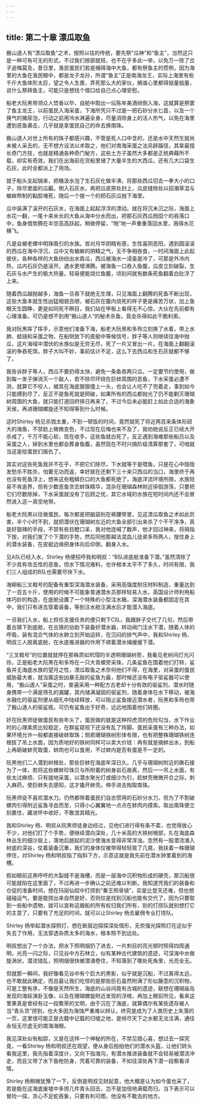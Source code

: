 ```yaml
---
---
---
```

title: 第二十章 漂瓜取鱼
---




搬山道人有“漂瓜取鱼”之术，按照以往的传统，要先祭“瓜神”和“鱼主”，当然这只是一种可有可无的形式，不过我们按部就班，也不在乎多此一举，以免万一除了岔子追悔莫及，昔日里，渔民蛋民们若是捕得海中大鱼，都有祭鱼主的惯例，因为海里的大鱼在渔民眼中，都是龙子龙孙，所谓“鱼主”正是南海龙王，实际上海里有些千斤大鱼体形太巨，望之令人生畏，弄死那么大的家伙，搁谁心里都得掂量掂量，说什么祭拜鱼主，可能只是想找个借口给自己点心理安慰。

船老大阮黑带领众人焚香以毕，自舱中取出一坛陈年美酒倾倒入海，这就算是祭罢了鱼主龙王，以前蛋民入海采蛋，下海所凭只不过是一把石砂分水匕首，以及一个换气的猪尿泡，行动之前用冷水淋遍全身，尽量消除身上的活人热气，以免在海里遭到恶鱼袭击，几乎就是拿蛋民自己的命去换南珠。

搬山道人对世上所有的珠子都感兴趣，不管是死人口中含的，还是水中天然生就尚未被人采去的，无不想方设法以术取之，他们对南海采蛋之法另辟蹊径，其辈最擅长奇门方技，也就是精通各种奇门秘方，这些土方子虽然大多都是正统典藉所不载，却实有奇效，我们在出海前在货船里储了大量半生的大西瓜，还有几大口袋生石灰，此时全都派上了用场。

就于船头支起锅来，把桶汲水泡了生石灰化做半沸，将那些西瓜切去一拳大小的口子，除尽里面的瓜瓤，倒入石灰水，再把瓜皮原处封上，瓜皮缝隙处以招潮草混与蝤蛑熬制的黏胶堵死，随后一个接一个的把石灰瓜抛下海里。

瓜中装满了滚开的石灰水，在海面上起起浮浮的漂动。就在将沉未沉之际，海面上水花一翻，一尾十来米长的大鱼从海中分水而出，把那石灰西瓜囫囵个的吞落口中，鱼身借势腾在半空高高跃起，稍做停留，“啪”地一声重重落回水里，溅得水花横飞。

凡是会被老螺中明珠吸引的水族。皆对月华阴精有感，生性喜阴恶阳，遇到圆滚滚的西瓜在海中浮沉，瓜中又有蝤蛑的阴精之气，无不争相吞食，一时间海面上此起彼伏，各种各样的大鱼纷纷出水吞瓜，西瓜被海水一浸虽是冷了，可那是外冷内热，瓜内石灰仍是滚开。遇水更增沸腾。被海鱼一口吞入鱼腹，瓜皮立刻破裂，生石灰与水产生的极大热量。轻易便能烧烂鱼腹，顷刻间就有数条死鱼翻着白肚浮了上来。

随着西瓜越抛越多，海鱼一旦吞下就绝无生理，只见海面上翻腾的死鱼不断出现，这些大鱼本就生性凶猛相貌丑陋，被石灰在腹内烧死的样子更是痛苦万状，加上鱼眼天生圆睁，更是如同死不瞑目，我们站在甲板上看得无不心惊，大伙在先前都有心理准备。可仍是想不到用“搬山道人”的秘术杀鱼，竟会杀得如此干脆利索。

我对阮黑挥了挥手，示意他们准备下海，船老大阮黑和多玲立刻换了水着，带上水肺、蛙镜和采蛋之物，在船侧放下的皮艇中等候信号，胖子等人则继续往海中抛瓜，这片海域中潜伏的水族似是无穷无尽，死了一片又冒出一片。在海面上翻翻滚滚的争吞死饵，胖子大叫不妙，事前估计不足，这么下去西瓜和生石灰就都不够了。

我告诉胖子等人，西瓜不要扔得太快，避免一条鱼吞两只瓜，一定要节约使用，做到每一发子弹消灭一个敌人，若不除尽环绕在巨蚌周围的恶鱼，下水采蛋必遭不测，就算它不咬人，被其在海底狠狠撞上一头，也会让人吃不了兜着走，事到如今只能搏到尽了，反正不是鱼死就是网破，如果所有的西瓜都抛光了仍不能剿灭珊瑚树周围的大鱼，就只能打道回府择日再来了，不过今后未必能赶上如此合适的海象天侯，再进珊瑚螺旋还不知得等到什么时候。

这时Shirley 杨见杀戮太重，不到一顿饭的时间，竟然就死了将近两百来条体形硕大的海鱼，不禁脸上微微变色，不过现在后悔也来不及了，我劝她说反正已经大开杀戒了，千万不能心软，现在收手，这些鱼就白死了，反正遇到海难那些船员以及采蛋之人，掉到水里也都会葬身鱼腹，虽然现在不时兴搞阶级清算那套了，可咱就当这是给蛋民们报仇了。

其实对这些死鱼我并不在乎，不把它们除尽，下水就等于是喂鱼，只是在心中隐隐发愁杀不胜杀，怕要无功而返，幸好就在还剩下三十来只西瓜的当口，海里终于再也没有死鱼浮上，想来这些粗鳞巨口的大鱼都死绝了，海底洋流环境所限，水族轻易不肯逾界，但有少数恶鱼贪恋蚌珠精华，混杂在珊瑚森林附近徘徊游荡，只要把它们尽数除掉，下水采蛋就没有了后顾之忧，其它水域的水族在短时间内还不会冒然进入这一真空地带。

船老大阮黑以往做蛋民，每次都是把脑袋别在裤腰带里，见这漂瓜取鱼之术如此厉害，半个小时不到，就把潜伏在珊瑚树左近的大鱼全部引出来杀了个干干净净，真是好狠辣的手段，不禁有些目瞪口呆，我对他连喊了数声，他才回过神来，将拇指下按，对我们发了个下潜的手势，然后同他那越法混血儿徒弟多玲两人，按住身上的潜水装备，在皮艇边缘把身体向后仰倒，翻身入水。

见A队已经入水，Shirley 杨便招呼我和明叔：“B队进底舱准备下潜。”虽然清除了不少具有攻击性的恶鱼，但水下情况难料，也许根本太平不了多久，时间有限，我们三人组成的B队也需要尽快下水。

海柳船三叉戟号的配备有重型深海潜水装备，采用高强度耐压材料制造，重量达到了一百五十斤，使用的时候不可能象普通潜水员那样轻易入水，英国设计师利用船体巧妙的构造，在底舱设置了一个特殊的小型注水箱，深海潜水装备都固定在其中，我们只有进去穿着装备，等到注水舱注满水后才能潜入海底。

一旦我们入水，船上担任支援任务的便只剩下C队，我跟胖子交代了几句，然后带着古猜下到底舱，在古猜的协助下装备好潜水器，转动阀门注水下潜，随着人体的呼吸，装有混合气体的水肺立刻开始运转，在沉闷的排气声中，我和Shirley 杨、明叔三人脱离底舱，在水底推进器的作用下顺着潜水绳缓缓下潜。

“三叉戟号”的位置就就停在那株质如玳瑁的半透明珊瑚树旁，我看见老树间灯光闪烁，正是船老大阮黑在和多玲在一只大青螺旁采珠，几条鲨鱼在围着他们打转，鲨鱼并无海底水族的望月之性，漂瓜取鱼之术奈何他们不得，在海里，对采蛋的蛋民威胁最大者，就当属这些凶暴无敌的鲨鱼为最，那时候还没有电子驱鲨器可以使用，“搬山道人”采蛋之时，普遍采用一种配方古老却十分有效的驱鲨剂，潜水时随身携带一个满是筛孔的漏罐，其内储满凝固的驱鲨剂，随着身体在水下移动，被海水融化的驱鲨剂便从细孔中陆续释放，可以阻止鲨鱼接近潜水者，阮黑和多玲也带了搬山道人的驱鲨瓶，可仍有鲨鱼出于好奇，远远地围着他们转圈。

好在阮黑师徒做蛋民有些年头了，蛋民做的就是这种捋虎须的危险勾当，水下作业时的心理素质比较稳定，在群鲨窥视下还没有乱了阵脚。蛋民采蛋有三种办法，如果环境允许一般都直接破蚌取珠；倘若珊瑚铁树形体有限，也有把整株珊瑚铁树连根拔了吊上水面，因为质地好的铁树同样可以卖大价钱：再有就是摘蚌出水，到船上再砸破蚌壳取蛋，蚌肉也可以食用，不过蚌内是否有蛋是不一定的。

阮黑他们二人潜到树根处，那些巨蚌在海底年深日久。几乎与珊瑚树附近的礁石接为了一体，若将这些螺蚌珍珠贝与所附着的树身岩石凿离，然后一一吊上水面，有些太过麻烦、只有就地采蛋，以潜水聚光灯或细沙为引，趁蚌壳微微开合之际，刺入麻药，使巨蚌失去感知，这才撬开蚌壳。伸手进去掏取南珠。

阮黑师徒不喜欢潜水刀。仍然都带着蛋民们自古惯用的石砂分水刀，但为了不割破螺肉引得附近鲨鱼寻血而至，只得小心翼翼地一点点在蚌肉内摸索。取出南珠便立刻裹住，藏进怀中收好，不敢泄其精光。

我和Shirley 杨、明叔从阮黑师徒身边经过，见他们进行得有条不紊，也觉得放心不少，对他们打了个手势，便继续潜向深处，几十米高的大铁树根部，扎在海底森林丛生的细沙层上，落地后趟起的泥沙使海水变得非常浑浊。忽然有一股潜流涌入树底的深谷，仗着装备沉重，我们的身体仅被带得轻轻晃了几晃，我扶着一株珊瑚停住，对Shirley 杨和明叔指了指斜下方，示意这就是我先前在潜水钟里着到的海槽。

假如眼前这黑呼呼的大裂缝不是海槽，而是一层海中沉积物形成的硬壳，那沉船很可能就陷在这里面了，不过再进一步确认之前还难以判断。我知道凭我们的装备和仓促的准备时间，想在玛丽仙奴中打捞到“秦王照骨镜”，实是比登天还难，但也想碰碰运气，要是能捞出来自然是好，否则仅是找到沉船也能有交代了，因为只要取到一些船中遗物，就可以宣称这艘船的所有权归我们所有，别的打捞队就别想打它的主意了，只要有了充足的时间，就可以让Shirley 杨去雇佣专业打捞队。

Shirley 杨举起潜水探照灯，想在断层边探探深处情形，无奈强光探照灯在这似乎失去了作用，无法穿透杂质太多的海水，根本照不到远处。

明叔想出了一个办法，把水下照明烟扔了进去，一片刺目的亮光顿时照得四周通明，光亮一闪之际，只见谷中方石林立，似有某种古代建筑的遗迹，可深海中水做旋涡状，潜流错乱，照明烟很快被潜涌卷住，不知落到了哪处死角里，光亮全无。

但就那一瞬间，我好像看见谷中有个巨大的黑影，似乎就是沉船，不过离得太远，也不敢就此确定，而且最让我们吃惊的是那些巨石虽然附满了形似藤壶的沉积物，可是工整有序，不像是天然所生，海底的山谷间竟有古城的遗迹，联想在珊瑚庙岛发现的海妖演卦玉像，以及在珊瑚螺旋附近发现的浮棺，再加上眼前所见，看来这里果真是曾经有过一段繁荣的文明，由于沉在了海底，就算偶尔有某些遗存被人当“青头货”捞到，也大多因为海蚀严重难以辨认，终究是成为了人类历史上失落的一页，这里很可能正是古籍中记载的归墟之地，是倾尽天下之水都无法注满，通往永恒无尽虚无的南海海眼。

我见深处似有船踪，又是在这样一个神秘的所在，不禁见猎心喜，想过去一探究竟，一看Shirley 杨和明叔还在观望，便从身后拍拍他们的潜水头盔，让他们转头看我这里，我先指着深度计，又向下指海沟，有潜水推进装备就不会轻易被潜流冲走，而且又带了水下鱼枪防身，凭着可靠的装备，不如往深处再下潜一段察看详情。

Shirley 杨稍微犹豫了一下，反倒是明叔见财起意，他大概是认为如今蛋也采了，若是能在这海底废墟中多捞几件青头回去，岂不是加倍地满载而归，当下表示可以冒险一探，贪心不足蛇吞象，只要有利可图，他没有不敢去的地方。